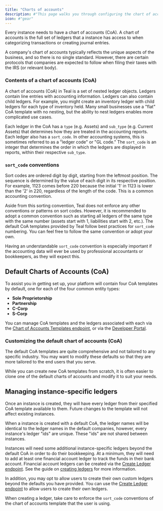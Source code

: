 ```yaml
---
title: "Charts of accounts"
description: #"This page walks you through configuring the chart of accounts for your instances."
icon: #"gear"
---
```


Every instance needs to have a chart of accounts (CoA). A chart of accounts is the full set of ledgers that a 
instance has access to when categorizing transactions or creating journal entries. 

<Info>
  A company's chart of accounts typically reflects
  the unique aspects of the business, and so there is no single standard.
  However, there are certain protocols that companies are expected to follow
  when filing their taxes with the IRS (or relevant body).
</Info>

### Contents of a chart of accounts (CoA)

A chart of accounts (CoA) in Teal is a set of nested ledger objects. Ledgers contain line entries with accounting information. Ledgers can 
also contain child ledgers. For example, you might create an inventory ledger with child ledgers for each type of inventory held. Many 
small businesses use a "flat" CoA template with no nesting, but the ability to nest ledgers enables more complicated use cases. 

Each ledger in the CoA has a `type` (e.g. Assets) and `sub_type` (e.g. Current Assets) that determines how they are treated 
in the accounting reports. Each ledger also has a `sort_code`. In other accounting systems, this is sometimes referred  to as a "ledger code" or "GL code." 
The `sort_code` is an integer that determines the order in which the ledgers are displayed in reports, within their respective `sub_type`.    

### `sort_code` conventions

Sort codes are ordered digit by digit, starting from the leftmost position. The sequence is determined by the value 
of each digit in its respective position. For example, 1123 comes before 220 because the initial '1' in 1123 
is lower than the '2' in 220, regardless of the length of the code. This is a common accounting convention.

Aside from this sorting convention, Teal does not enforce any other conventions or patterns on sort codes. 
However, it is recommended to adopt a common convention such as starting all ledgers 
of the same type with the same number (assets start with 1, liabilities start with 2, etc.). 
The default CoA templates provided by Teal follow best practices for `sort_code` numbering. You can feel 
free to follow the same convention or adopt your own.

Having an understandable `sort_code` convention is especially important if the accounting data will 
ever be used by professional accountants or bookkeepers, as they will expect this.

## Default Charts of Accounts (CoA)

To assist you in getting set up, your platform will contain four CoA templates by default, one for each of the four common entity types:

- **Sole Proprietorship**
- **Partnership**
- **C-Corp**
- **S-Corp**

You can manage CoA templates and the ledgers associated with each via the [Chart of Accounts Templates endpoint](/api-reference/chart-of-accounts-templates/get-coa-templates), or 
via the [Developer Portal](https://developer.teal.dev/chart_of_accounts).

### Customizing the default chart of accounts (CoA)

The default CoA templates are quite comprehensive and not tailored to any specific industry. You may 
want to modify these defaults so that they are more tailored to the end users that you serve.

While you can create new CoA templates from scratch, it is often easier to clone one of the default charts of 
accounts and modify it to suit your needs. 

## Managing instance-specific ledgers

Once an instance is created, they will have every ledger from their specified CoA template available to them. 
Future changes to the template will not affect existing instances.

<Info>
When a instance is created with a default CoA, the ledger names will be identical to the ledger names in 
the default companies, however, every instance's ledger "ids" are unique. 
These "ids" are not shared between instances.
</Info>

Instances will need some additional instance-specific ledgers beyond the default CoA in order to do their bookkeeping. 
At a minimum, they will need to add at least one financial account ledger to track 
the funds in their bank account. Financial account ledgers can be created via 
the [Create Ledger endpoint](/api-reference/ledgers/create-ledger). See the guide 
on [creating ledgers](/accounting_package/platform_gl/transactions/create_ledger) for more information.

In addition, you may opt to allow users to create their own custom ledgers beyond the 
defaults you have provided. You can use the [Create Ledger endpoint](/api-reference/ledgers/create-ledger) 
to allow users to create their own ledgers.

When creating a ledger, take care to enforce the `sort_code` conventions of the chart of accounts 
template that the user is using. 
